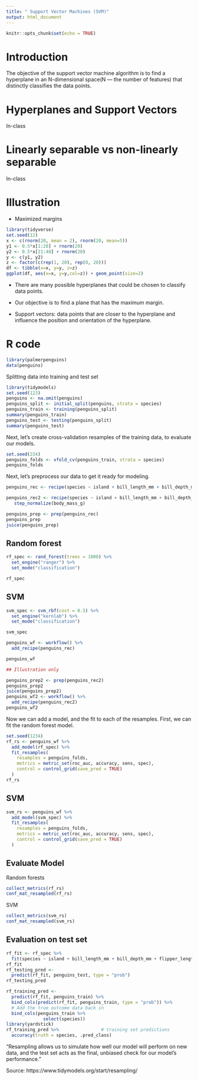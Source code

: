 ```yaml
---
title: " Support Vector Machines (SVM)"
output: html_document
---
```


```r
knitr::opts_chunk$set(echo = TRUE)

```

# Introduction

The objective of the support vector machine algorithm is to find a hyperplane in an N-dimensional space(N — the number of features) that distinctly classifies the data points.

# Hyperplanes and Support Vectors

In-class

# Linearly separable vs non-linearly separable

In-class

\vspace{5cm}

# Illustration

- Maximized margins

```r
library(tidyverse)
set.seed(12)
x <- c(rnorm(20, mean = 2), rnorm(20, mean=5))
y1 <- 0.5*x[1:20] + rnorm(20)
y2 <- 0.5*x[21:40] + rnorm(20)
y <- c(y1, y2)
z <- factor(c(rep(1, 20), rep(0, 20)))
df <- tibble(x=x, y=y, z=z)
ggplot(df, aes(x=x, y=y,col=z)) + geom_point(size=2)
```


- There are many possible hyperplanes that could be chosen to classify data points.

- Our objective is to find a plane that has the maximum margin.

- Support vectors: data points that are closer to the hyperplane and influence the position and orientation of the hyperplane.

# R code

```r
library(palmerpenguins)
data(penguins)

```

Splitting data into training and test set

```r
library(tidymodels)
set.seed(123)
penguins <- na.omit(penguins) 
penguins_split <- initial_split(penguins, strata = species)
penguins_train <- training(penguins_split)
summary(penguins_train)
penguins_test <- testing(penguins_split)
summary(penguins_test)

```


Next, let’s create cross-validation resamples of the training data, to evaluate our models.

```r
set.seed(234)
penguins_folds <- vfold_cv(penguins_train, strata = species)
penguins_folds
```

Next, let’s preprocess our data to get it ready for modeling.

```r
penguins_rec <- recipe(species ~ island + bill_length_mm + bill_depth_mm + flipper_length_mm + body_mass_g + sex, data = penguins_train) 

penguins_rec2 <- recipe(species ~ island + bill_length_mm + bill_depth_mm + flipper_length_mm + body_mass_g + sex, data = penguins_train)  %>%
   step_normalize(body_mass_g)

penguins_prep <- prep(penguins_rec)
penguins_prep
juice(penguins_prep)
```


## Random forest

```r
rf_spec <- rand_forest(trees = 1000) %>%
  set_engine("ranger") %>%
  set_mode("classification")

rf_spec
```

## SVM

```r
svm_spec <- svm_rbf(cost = 0.5) %>%
  set_engine("kernlab") %>%
  set_mode("classification")

svm_spec
```


```r
penguins_wf <- workflow() %>%
  add_recipe(penguins_rec)

penguins_wf
```

```r
## Illustration only

penguins_prep2 <- prep(penguins_rec2)
penguins_prep2
juice(penguins_prep2)
penguins_wf2 <- workflow() %>%
  add_recipe(penguins_rec2)
penguins_wf2
```

Now we can add a model, and the fit to each of the resamples. First, we can fit the random forest model.

```r
set.seed(1234)
rf_rs <- penguins_wf %>%
  add_model(rf_spec) %>%
  fit_resamples(
    resamples = penguins_folds,
    metrics = metric_set(roc_auc, accuracy, sens, spec),
    control = control_grid(save_pred = TRUE)
  )
rf_rs 

```

## SVM

```r
svm_rs <- penguins_wf %>%
  add_model(svm_spec) %>%
  fit_resamples(
    resamples = penguins_folds,
    metrics = metric_set(roc_auc, accuracy, sens, spec),
    control = control_grid(save_pred = TRUE)
  )

```

## Evaluate Model

Random forests

```r
collect_metrics(rf_rs)
conf_mat_resampled(rf_rs)
```

SVM

```r
collect_metrics(svm_rs)
conf_mat_resampled(svm_rs)
```

## Evaluation on test set

```r
rf_fit <- rf_spec %>%
  fit(species ~ island + bill_length_mm + bill_depth_mm + flipper_length_mm + body_mass_g + sex, data = penguins_train)
rf_fit
rf_testing_pred <- 
  predict(rf_fit, penguins_test, type = "prob")
rf_testing_pred
```

```r
rf_training_pred <- 
  predict(rf_fit, penguins_train) %>% 
  bind_cols(predict(rf_fit, penguins_train, type = "prob")) %>% 
  # Add the true outcome data back in
  bind_cols(penguins_train %>% 
              select(species))
library(yardstick)
rf_training_pred %>%                # training set predictions
  accuracy(truth = species, .pred_class)
```




"Resampling allows us to simulate how well our model will perform on new data, and the test set acts as the final, unbiased check for our model’s performance."

Source: https://www.tidymodels.org/start/resampling/

